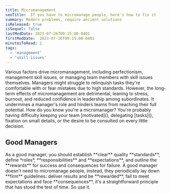 ```yaml
---
title: Micromanagement
seoTitle:  If you have to micromanage people, here's how to fix it 
summary: Modern problems, require ancient solutions
isReleased: true
isSequel: false
lastModDate: 2023-07-26T09:15:00-0401
firstModDate:  2023-07-26T09:15:00-0401
minutesToRead: 2
tags:
  - 'management'
  - 'skill-issues'
---
```


<C>
Various factors drive micromanagement, including perfectionism, management <L href="/blog/tag/skill-issues">skill issues</L>, or managing team members with <L href="/blog/tag/skill-issues">skill issues</L> themselves.
</C>

<C>
Managers might struggle to relinquish tasks they're comfortable with or fear mistakes due to high standards. However, the long-term effects of micromanagement are detrimental, leaning to stress, burnout, and reduced confidence in leadership among subordinates. It undermines a manager's role  and hinders teams from reaching their full potential.
</C>

<C>
How do you know you're a micromanager? You're probably having 
difficulty keeping your team [motivated](), delegating [tasks](), fixation on small details, or the desire to be consulted on every little decision. 
</C>
<H2>Good Managers</H2>
<C>
As a good manager, you should establish **clear** quality **standards**, define *roles*, **responsibilities** and **expectations**, and outline the **rewards** for success and consequences for failure. A good manager doesn't need to micromanage people, instead, they periodically lay down **firm** guidelines: deliver results and be **rewarded**, fail to meet expectations and face **consequences**, it's a straightforward principle that has stood the test of time. So use it.
</C>

